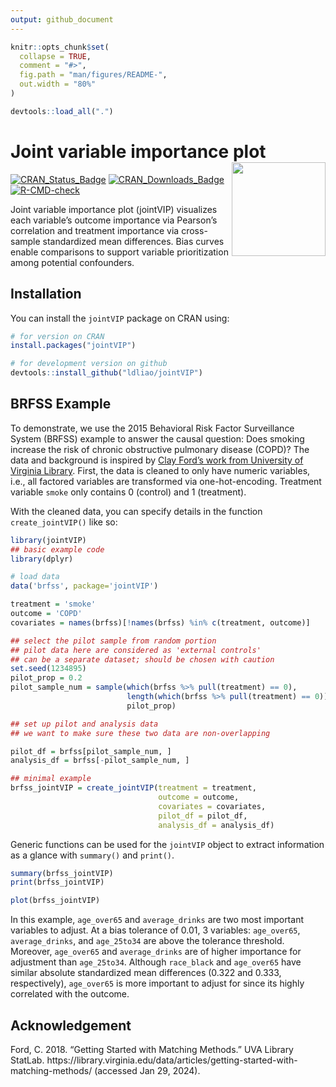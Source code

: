 ```yaml
---
output: github_document
---
```


<!-- README.md is generated from README.Rmd. Please edit that file -->

```r
knitr::opts_chunk$set(
  collapse = TRUE,
  comment = "#>",
  fig.path = "man/figures/README-",
  out.width = "80%"
)

devtools::load_all(".")
```

# Joint variable importance plot <img src="man/figures/jointVIP_logo.png" align="right" width="150"/>

<!-- badges: start -->
[![CRAN_Status_Badge](https://img.shields.io/cran/v/jointVIP?color=952100)](https://cran.r-project.org/package=jointVIP) [![CRAN_Downloads_Badge](https://cranlogs.r-pkg.org/badges/jointVIP?color=952100)](https://cran.r-project.org/package=jointVIP)
[![R-CMD-check](https://github.com/ldliao/jointVIP/actions/workflows/R-CMD-check.yaml/badge.svg)](https://github.com/ldliao/jointVIP/actions/workflows/R-CMD-check.yaml)
<!-- badges: end -->

Joint variable importance plot (jointVIP) visualizes each variable's outcome importance via Pearson's correlation and treatment importance via cross-sample standardized mean differences. Bias curves enable comparisons to support variable prioritization among potential confounders.

## Installation

You can install the `jointVIP` package on CRAN using:

``` r
# for version on CRAN
install.packages("jointVIP")

# for development version on github
devtools::install_github("ldliao/jointVIP")
```

## BRFSS Example

To demonstrate, we use the 2015 Behavioral Risk Factor Surveillance System (BRFSS) example to answer the causal question: Does smoking increase the risk of chronic obstructive pulmonary disease (COPD)? The data and background is inspired by [Clay Ford's work from University of Virginia Library](https://data.library.virginia.edu/getting-started-with-matching-methods/). First, the data is cleaned to only have numeric variables, i.e., all factored variables are transformed via one-hot-encoding. Treatment variable `smoke` only contains 0 (control) and 1 (treatment).

With the cleaned data, you can specify details in the function `create_jointVIP()` like so:

```r
library(jointVIP)
## basic example code
library(dplyr)

# load data
data('brfss', package='jointVIP')

treatment = 'smoke'
outcome = 'COPD'
covariates = names(brfss)[!names(brfss) %in% c(treatment, outcome)]

## select the pilot sample from random portion
## pilot data here are considered as 'external controls'
## can be a separate dataset; should be chosen with caution
set.seed(1234895)
pilot_prop = 0.2 
pilot_sample_num = sample(which(brfss %>% pull(treatment) == 0),
                          length(which(brfss %>% pull(treatment) == 0)) *
                          pilot_prop)

## set up pilot and analysis data
## we want to make sure these two data are non-overlapping

pilot_df = brfss[pilot_sample_num, ]
analysis_df = brfss[-pilot_sample_num, ]

## minimal example
brfss_jointVIP = create_jointVIP(treatment = treatment,
                                 outcome = outcome,
                                 covariates = covariates,
                                 pilot_df = pilot_df,
                                 analysis_df = analysis_df)
```

Generic functions can be used for the `jointVIP` object to extract information as a glance with `summary()` and `print()`. 

```r
summary(brfss_jointVIP)
print(brfss_jointVIP)
```


```r
plot(brfss_jointVIP)
```

In this example, `age_over65` and `average_drinks` are two most important variables to adjust. At a bias tolerance of 0.01, 3 variables: `age_over65`, `average_drinks`, and `age_25to34` are above the tolerance threshold. Moreover, `age_over65` and `average_drinks` are of higher importance for adjustment than `age_25to34`. Although `race_black` and `age_over65` have similar absolute standardized mean differences (0.322 and 0.333, respectively), `age_over65` is more important to adjust for since its highly correlated with the outcome.

## Acknowledgement
Ford, C. 2018. “Getting Started with Matching Methods.” UVA Library StatLab. https://library.virginia.edu/data/articles/getting-started-with-matching-methods/ (accessed Jan 29, 2024).
